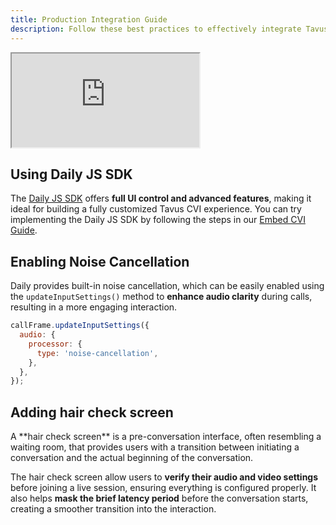 ```yaml
---
title: Production Integration Guide
description: Follow these best practices to effectively integrate Tavus into your production environment.
---
```


<Frame>
<iframe 
  src="https://irfanpena.github.io/tavus-conversation-example/" 
  allow="microphone; camera"
  allowfullscreen
  width={700}
  height={600}
>
</iframe>
</Frame>

## Using Daily JS SDK

The <a href="https://docs.daily.co/guides/products/prebuilt/customizing-daily-prebuilt" target="_blank">Daily JS SDK</a> offers **full UI control and advanced features**, making it ideal for building a fully customized Tavus CVI experience. You can try implementing the Daily JS SDK by following the steps in our <a href="/sections/integrations/embedding-cvi#daily-js-sdk" target="_blank" rel="noopener noreferrer">Embed CVI Guide</a>.

## Enabling Noise Cancellation

Daily provides built-in noise cancellation, which can be easily enabled using the `updateInputSettings()` method to **enhance audio clarity** during calls, resulting in a more engaging interaction. 

```js
callFrame.updateInputSettings({
  audio: {
    processor: {
      type: 'noise-cancellation',
    },
  },
});
```

## Adding hair check screen

<Tip>
A **hair check screen** is a pre-conversation interface, often resembling a waiting room, that provides users with a transition between initiating a conversation and the actual beginning of the conversation.
</Tip>

The hair check screen allow users to **verify their audio and video settings** before joining a live session, ensuring everything is configured properly. It also helps **mask the brief latency period** before the conversation starts, creating a smoother transition into the interaction.

